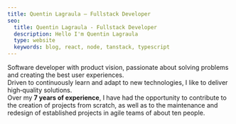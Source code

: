 ```yaml
---
title: Quentin Lagraula — Fullstack Developer
seo:
  title: Quentin Lagraula - Fullstack Developer
  description: Hello I'm Quentin Lagraula
  type: website
  keywords: blog, react, node, tanstack, typescript
---
```


Software developer with product vision, passionate about solving problems and creating the best user experiences.  
Driven to continuously learn and adapt to new technologies, I like to deliver high‑quality solutions.  
Over my **7 years of experience**, I have had the opportunity to contribute to the creation of projects from scratch, as well as to the maintenance
and redesign of established projects in agile teams of about ten people.
